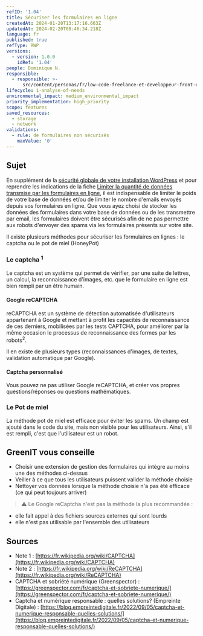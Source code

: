 ```yaml
---
refID: '1.04'
title: Sécuriser les formulaires en ligne
createdAt: 2024-01-20T13:17:16.663Z
updatedAt: 2024-02-20T08:46:34.218Z
language: fr
published: true
refType: RWP
versions:
  - version: 1.0.0
    idRef: '1.04'
people: Dominique N.
responsible:
  - responsible: >-
      src/content/personas/fr/low-code-freelance-et-developpeur-front-end-d-agences.mdx
lifecycle: 1-analyse-of-needs
environmental_impact: medium_environmental_impact
priority_implementation: high_priority
scope: features
saved_resources:
  - storage
  - network
validations:
  - rule: de formulaires non sécurisés
    maxValue: '0'
---
```


## Sujet

En supplément de la [sécurité globale de votre installation WordPress](#TODO) et pour reprendre les indications de la fiche [Limiter la quantité de données transmise par les formulaires en ligne](./WP_1.03-limiter-la-quantite-de-donnees-transmise-par-les-formulaires-en-ligne.md), il est indispensable de limiter le poids de votre base de données et/ou de limiter le nombre d'emails envoyés depuis vos formulaires en ligne.
Que vous ayez choisi de stocker les données des formulaires dans votre base de données ou de les transmettre par email, les formulaires doivent être sécurisés afin de ne pas permettre aux robots d'envoyer des spams via les formulaires présents sur votre site.

Il existe plusieurs méthodes pour sécuriser les formulaires en lignes : le captcha ou le pot de miel (HoneyPot)

### Le captcha <sup>1</sup>

Le captcha est un système qui permet de vérifier, par une suite de lettres, un calcul, la reconnaissance d'images, etc. que le formulaire en ligne est bien rempli par un être humain.

#### Google reCAPTCHA

reCAPTCHA est un système de détection automatisée d'utilisateurs appartenant à Google et mettant à profit les capacités de reconnaissance de ces derniers, mobilisées par les tests CAPTCHA, pour améliorer par la même occasion le processus de reconnaissance des formes par les robots<sup>2</sup>.

<PositionableImage src="/src/assets/fiches/1.04/1.04_recaptcha.jpg" alt="reCaptcha" caption="reCaptcha " position="block" imgWidth="auto" />

Il en existe de plusieurs types (reconnaissances d'images, de textes, validation automatique par Google).

#### Captcha personnalisé

Vous pouvez ne pas utiliser Google reCAPTCHA, et créer vos propres questions/réponses ou questions mathématiques.

<PositionableImage position="block" imgWidth="auto" src="/src/assets/fiches/1.04/1.04_captcha-calcul.jpg" alt="captcha-calcul" caption="captcha-calcul" />

### Le Pot de miel

La méthode pot de miel est efficace pour éviter les spams. Un champ est ajouté dans le code du site, mais non visible pour les utilisateurs. Ainsi, s'il est rempli, c'est que l'utilisateur est un robot.

## GreenIT vous conseille

* Choisir une extension de gestion des formulaires qui intègre au moins une des méthodes ci-dessus
* Veiller à ce que tous les utilisateurs puissent valider la méthode choisie
* Nettoyer vos données lorsque la méthode choisie n'a pas été efficace (ce qui peut toujours arriver)

> ⚠️ Le Google reCaptcha n'est pas la méthode la plus recommandée :

* elle fait appel à des fichiers sources externes qui sont lourds
* elle n'est pas utilisable par l'ensemble des utilisateurs

## Sources

* Note 1 : [https://fr.wikipedia.org/wiki/CAPTCHA](https://fr.wikipedia.org/wiki/CAPTCHA)
* Note 2 : [https://fr.wikipedia.org/wiki/ReCAPTCHA](https://fr.wikipedia.org/wiki/ReCAPTCHA)
* CAPTCHA et sobriété numérique (Greenspector) : [https://greenspector.com/fr/captcha-et-sobriete-numerique/](https://greenspector.com/fr/captcha-et-sobriete-numerique/)
* Captcha et numérique responsable : quelles solutions? (Empreinte Digitale) : [https://blog.empreintedigitale.fr/2022/09/05/captcha-et-numerique-responsable-quelles-solutions/](https://blog.empreintedigitale.fr/2022/09/05/captcha-et-numerique-responsable-quelles-solutions/)
